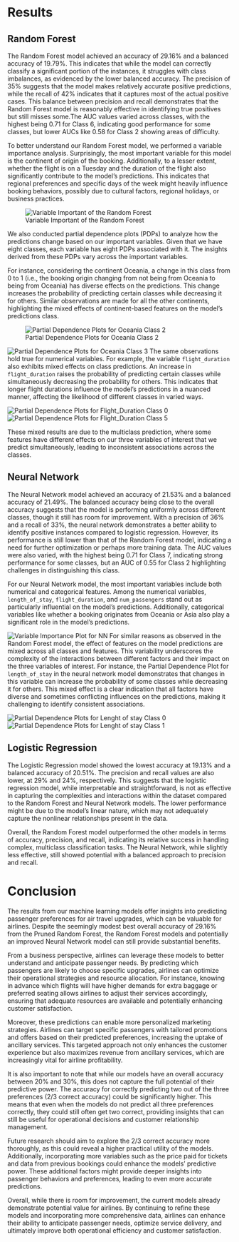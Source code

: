 # Results

## Random Forest
The Random Forest model achieved an accuracy of 29.16% and a balanced accuracy of 19.79%. This indicates that while the model can correctly classify a significant portion of the instances, it struggles with class imbalances, as evidenced by the lower balanced accuracy. The precision of 35% suggests that the model makes relatively accurate positive predictions, while the recall of 42% indicates that it captures most of the actual positive cases. This balance between precision and recall demonstrates that the Random Forest model is reasonably effective in identifying true positives but still misses some.The AUC values varied across classes, with the highest being 0.71 for Class 6, indicating good performance for some classes, but lower AUCs like 0.58 for Class 2 showing areas of difficulty.

To better understand our Random Forest model, we performed a variable importance analysis. Surprisingly, the most important variable for this model is the continent of origin of the booking. Additionally, to a lesser extent, whether the flight is on a Tuesday and the duration of the flight also significantly contribute to the model's predictions. This indicates that regional preferences and specific days of the week might heavily influence booking behaviors, possibly due to cultural factors, regional holidays, or business practices.

![Variable Important of the Random Forest](../Figs/RF_VI.png)

We also conducted partial dependence plots (PDPs) to analyze how the predictions change based on our important variables. Given that we have eight classes, each variable has eight PDPs associated with it. The insights derived from these PDPs vary across the important variables.

For instance, considering the continent Oceania, a change in this class from 0 to 1 (i.e., the booking origin changing from not being from Oceania to being from Oceania) has diverse effects on the predictions. This change increases the probability of predicting certain classes while decreasing it for others. Similar observations are made for all the other continents, highlighting the mixed effects of continent-based features on the model's predictions class.

![Partial Dependence Plots for Oceania Class 2](../Figs/PDP_RF_OC_2.png)

![Partial Dependence Plots for Oceania Class 3](../Figs/PDP_RF_OC_3.png)
The same observations hold true for numerical variables. For example, the variable `flight_duration` also exhibits mixed effects on class predictions. An increase in `flight_duration` raises the probability of predicting certain classes while simultaneously decreasing the probability for others. This indicates that longer flight durations influence the model's predictions in a nuanced manner, affecting the likelihood of different classes in varied ways. 

![Partial Dependence Plots for Flight_Duration Class 0](../Figs/PDP_RF_FD_0.png)
![Partial Dependence Plots for Flight_Duration Class 5](../Figs/PDP_RF_FD_5.png)

These mixed results are due to the multiclass prediction, where some features have different effects on our three variables of interest that we predict simultaneously, leading to inconsistent associations across the classes.

## Neural Network
The Neural Network model achieved an accuracy of 21.53% and a balanced accuracy of 21.49%. The balanced accuracy being close to the overall accuracy suggests that the model is performing uniformly across different classes, though it still has room for improvement. With a precision of 36% and a recall of 33%, the neural network demonstrates a better ability to identify positive instances compared to logistic regression. However, its performance is still lower than that of the Random Forest model, indicating a need for further optimization or perhaps more training data.  The AUC values were also varied, with the highest being 0.71 for Class 7, indicating strong performance for some classes, but an AUC of 0.55 for Class 2 highlighting challenges in distinguishing this class.

For our Neural Network model, the most important variables include both numerical and categorical features. Among the numerical variables, `length_of_stay`, `flight_duration`, and `num_passengers` stand out as particularly influential on the model's predictions. Additionally, categorical variables like whether a booking originates from Oceania or Asia also play a significant role in the model's predictions.

![Variable Importance Plot for NN](../Figs/VI - NN.png)
For similar reasons as observed in the Random Forest model, the effect of features on the model predictions are mixed across all classes and features. This variability underscores the complexity of the interactions between different factors and their impact on the three variables of interest. For instance, the Partial Dependence Plot for `length_of_stay` in the neural network model demonstrates that changes in this variable can increase the probability of some classes while decreasing it for others. This mixed effect is a clear indication that all factors have diverse and sometimes conflicting influences on the predictions, making it challenging to identify consistent associations.

![Partial Dependence Plots for Lenght of stay Class 0](../Figs/PDP_NN_LS_0.png)
![Partial Dependence Plots for Lenght of stay Class 1](../Figs/PDP_NN_LS_1.png)

## Logistic Regression
The Logistic Regression model showed the lowest accuracy at 19.13% and a balanced accuracy of 20.51%. The precision and recall values are also lower, at 29% and 24%, respectively. This suggests that the logistic regression model, while interpretable and straightforward, is not as effective in capturing the complexities and interactions within the dataset compared to the Random Forest and Neural Network models. The lower performance might be due to the model's linear nature, which may not adequately capture the nonlinear relationships present in the data.

Overall, the Random Forest model outperformed the other models in terms of accuracy, precision, and recall, indicating its relative success in handling complex, multiclass classification tasks. The Neural Network, while slightly less effective, still showed potential with a balanced approach to precision and recall.

# Conclusion

The results from our machine learning models offer insights into predicting passenger preferences for air travel upgrades, which can be valuable for airlines. Despite the seemingly modest best overall accuracy of 29.16% from the Pruned Random Forest, the Random Forest models and potentially an improved Neural Network model can still provide substantial benefits.

From a business perspective, airlines can leverage these models to better understand and anticipate passenger needs. By predicting which passengers are likely to choose specific upgrades, airlines can optimize their operational strategies and resource allocation. For instance, knowing in advance which flights will have higher demands for extra baggage or preferred seating allows airlines to adjust their services accordingly, ensuring that adequate resources are available and potentially enhancing customer satisfaction.

Moreover, these predictions can enable more personalized marketing strategies. Airlines can target specific passengers with tailored promotions and offers based on their predicted preferences, increasing the uptake of ancillary services. This targeted approach not only enhances the customer experience but also maximizes revenue from ancillary services, which are increasingly vital for airline profitability.

It is also important to note that while our models have an overall accuracy between 20% and 30%, this does not capture the full potential of their predictive power. The accuracy for correctly predicting two out of the three preferences (2/3 correct accuracy) could be significantly higher. This means that even when the models do not predict all three preferences correctly, they could still often get two correct, providing insights that can still be useful for operational decisions and customer relationship management.

Future research should aim to explore the 2/3 correct accuracy more thoroughly, as this could reveal a higher practical utility of the models. Additionally, incorporating more variables such as the price paid for tickets and data from previous bookings could enhance the models' predictive power. These additional factors might provide deeper insights into passenger behaviors and preferences, leading to even more accurate predictions.

Overall, while there is room for improvement, the current models already demonstrate potential value for airlines. By continuing to refine these models and incorporating more comprehensive data, airlines can enhance their ability to anticipate passenger needs, optimize service delivery, and ultimately improve both operational efficiency and customer satisfaction.